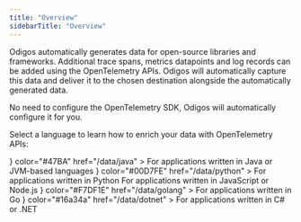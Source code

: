 ---
title: "Overview"
sidebarTitle: "Overview"
---

Odigos automatically generates data for open-source libraries and frameworks.
Additional trace spans, metrics datapoints and log records can be added using the OpenTelemetry APIs.
Odigos will automatically capture this data and deliver it to the chosen destination alongside the automatically generated data.

<Note>
  No need to configure the OpenTelemetry SDK, Odigos will automatically configure it for you.
</Note>

Select a language to learn how to enrich your data with OpenTelemetry APIs:

<CardGroup cols={3}>
  <Card
    title="Java"
    icon={
      <svg
        xmlns="http://www.w3.org/2000/svg"
        width="35"
        height="35"
        viewBox="0 0 256 346"
      >
        <path
          fill="#5382A1"
          d="M82.554 267.473s-13.198 7.675 9.393 10.272c27.369 3.122 41.356 2.675 71.517-3.034c0 0 7.93 4.972 19.003 9.279c-67.611 28.977-153.019-1.679-99.913-16.517m-8.262-37.814s-14.803 10.958 7.805 13.296c29.236 3.016 52.324 3.263 92.276-4.43c0 0 5.526 5.602 14.215 8.666c-81.747 23.904-172.798 1.885-114.296-17.532"
        />
        <path
          fill="#E76F00"
          d="M143.942 165.515c16.66 19.18-4.377 36.44-4.377 36.44s42.301-21.837 22.874-49.183c-18.144-25.5-32.059-38.172 43.268-81.858c0 0-118.238 29.53-61.765 94.6"
        />
        <path
          fill="#5382A1"
          d="M233.364 295.442s9.767 8.047-10.757 14.273c-39.026 11.823-162.432 15.393-196.714.471c-12.323-5.36 10.787-12.8 18.056-14.362c7.581-1.644 11.914-1.337 11.914-1.337c-13.705-9.655-88.583 18.957-38.034 27.15c137.853 22.356 251.292-10.066 215.535-26.195M88.9 190.48s-62.771 14.91-22.228 20.323c17.118 2.292 51.243 1.774 83.03-.89c25.978-2.19 52.063-6.85 52.063-6.85s-9.16 3.923-15.787 8.448c-63.744 16.765-186.886 8.966-151.435-8.183c29.981-14.492 54.358-12.848 54.358-12.848m112.605 62.942c64.8-33.672 34.839-66.03 13.927-61.67c-5.126 1.066-7.411 1.99-7.411 1.99s1.903-2.98 5.537-4.27c41.37-14.545 73.187 42.897-13.355 65.647c0 .001 1.003-.895 1.302-1.697"
        />
        <path
          fill="#E76F00"
          d="M162.439.371s35.887 35.9-34.037 91.101c-56.071 44.282-12.786 69.53-.023 98.377c-32.73-29.53-56.75-55.526-40.635-79.72C111.395 74.612 176.918 57.393 162.439.37"
        />
        <path
          fill="#5382A1"
          d="M95.268 344.665c62.199 3.982 157.712-2.209 159.974-31.64c0 0-4.348 11.158-51.404 20.018c-53.088 9.99-118.564 8.824-157.399 2.421c.001 0 7.95 6.58 48.83 9.201"
        />
      </svg>
    }
    color="#47BA"
    href="/data/java"
  >
    For applications written in Java or JVM-based languages
  </Card>
  <Card
    title="Python"
    icon={
      <svg
        xmlns="http://www.w3.org/2000/svg"
        width="35"
        height="35"
        viewBox="0 0 256 255"
      >
        <defs>
          <linearGradient
            id="logosPython0"
            x1="12.959%"
            x2="79.639%"
            y1="12.039%"
            y2="78.201%"
          >
            <stop offset="0%" stopColor="#387EB8" />
            <stop offset="100%" stopColor="#366994" />
          </linearGradient>
          <linearGradient
            id="logosPython1"
            x1="19.128%"
            x2="90.742%"
            y1="20.579%"
            y2="88.429%"
          >
            <stop offset="0%" stopColor="#FFE052" />
            <stop offset="100%" stopColor="#FFC331" />
          </linearGradient>
        </defs>
        <path
          fill="url(#logosPython0)"
          d="M126.916.072c-64.832 0-60.784 28.115-60.784 28.115l.072 29.128h61.868v8.745H41.631S.145 61.355.145 126.77c0 65.417 36.21 63.097 36.21 63.097h21.61v-30.356s-1.165-36.21 35.632-36.21h61.362s34.475.557 34.475-33.319V33.97S194.67.072 126.916.072ZM92.802 19.66a11.12 11.12 0 0 1 11.13 11.13a11.12 11.12 0 0 1-11.13 11.13a11.12 11.12 0 0 1-11.13-11.13a11.12 11.12 0 0 1 11.13-11.13Z"
        />
        <path
          fill="url(#logosPython1)"
          d="M128.757 254.126c64.832 0 60.784-28.115 60.784-28.115l-.072-29.127H127.6v-8.745h86.441s41.486 4.705 41.486-60.712c0-65.416-36.21-63.096-36.21-63.096h-21.61v30.355s1.165 36.21-35.632 36.21h-61.362s-34.475-.557-34.475 33.32v56.013s-5.235 33.897 62.518 33.897Zm34.114-19.586a11.12 11.12 0 0 1-11.13-11.13a11.12 11.12 0 0 1 11.13-11.131a11.12 11.12 0 0 1 11.13 11.13a11.12 11.12 0 0 1-11.13 11.13Z"
        />
      </svg>
    }
    color="#00D7FE"
    href="/data/python"
  >
    For applications written in Python
  </Card>
  <Card
    title="Javascript"
    icon="js"
    color="#F6DD1E"
    href="/data/javascript"
  >
    For applications written in JavaScript or Node.js
  </Card>
  <Card
    title="Go"
    icon={
      <svg
        xmlns="http://www.w3.org/2000/svg"
        width="35"
        height="35"
        viewBox="0 0 512 192"
      >
        <path
          fill="#00ACD7"
          d="m292.533 13.295l1.124.75c13.212 8.725 22.685 20.691 28.917 35.15c1.496 2.243.499 3.49-2.493 4.237l-5.063 1.296c-11.447 2.949-20.53 5.429-31.827 8.378l-6.443 1.678c-2.32.574-2.96.333-5.428-2.477l-.348-.399c-3.519-3.988-6.155-6.652-10.817-9.03l-.899-.443c-15.705-7.727-30.911-5.484-45.12 3.74c-16.952 10.968-25.677 27.172-25.428 47.364c.25 19.942 13.96 36.395 33.654 39.137c16.951 2.244 31.16-3.739 42.378-16.452c2.244-2.743 4.238-5.734 6.73-9.224h-48.11c-5.235 0-6.481-3.24-4.736-7.478l.864-2.035c3.204-7.454 8.173-18.168 11.4-24.294l.704-1.319c.862-1.494 2.612-3.513 5.977-3.513h80.224c3.603-11.415 9.449-22.201 17.246-32.407c18.198-23.931 40.135-36.396 69.8-41.63c25.427-4.488 49.359-1.995 71.046 12.713c19.694 13.461 31.909 31.66 35.15 55.59c4.237 33.654-5.485 61.075-28.668 84.508c-16.453 16.702-36.645 27.172-59.829 31.908c-6.73 1.247-13.461 1.496-19.942 2.244c-22.685-.499-43.376-6.98-60.826-21.937c-12.273-10.61-20.727-23.648-24.928-38.828a104.937 104.937 0 0 1-10.47 16.89c-17.949 23.683-41.381 38.39-71.046 42.38c-24.43 3.24-47.115-1.497-67.058-16.454c-18.447-13.96-28.917-32.407-31.66-55.34c-3.24-27.173 4.737-51.603 21.19-73.041c17.7-23.184 41.132-37.891 69.8-43.126c22.999-4.16 45.037-1.595 64.936 11.464ZM411.12 49.017l-.798.178c-23.183 5.235-38.14 19.942-43.624 43.375c-4.488 19.444 4.985 39.138 22.934 47.115c13.71 5.983 27.421 5.235 40.633-1.496c19.694-10.22 30.413-26.175 31.66-47.613c-.25-3.24-.25-5.734-.749-8.227c-4.436-24.401-26.664-38.324-50.056-33.332ZM116.416 94.564c.997 0 1.496.748 1.496 1.745l-.499 5.983c0 .997-.997 1.745-1.745 1.745l-54.344-.249c-.997 0-1.246-.748-.748-1.496l3.49-6.232c.499-.748 1.496-1.496 2.493-1.496h49.857ZM121.9 71.63c.997 0 1.496.748 1.247 1.496l-1.995 5.983c-.249.997-1.246 1.495-2.243 1.495l-117.912.25c-.997 0-1.246-.499-.748-1.247l5.235-6.73c.499-.748 1.745-1.247 2.742-1.247H121.9Zm12.963-22.934c.997 0 1.246.748.748 1.496l-4.238 6.481c-.499.748-1.745 1.496-2.493 1.496l-90.24-.25c-.998 0-1.247-.498-.749-1.246l5.235-6.73c.499-.748 1.745-1.247 2.742-1.247h88.995Z"
        />
      </svg>
    }
    color="#F7DF1E"
    href="/data/golang"
  >
    For applications written in Go
  </Card>
  <Card
    title=".NET"
    icon={
      <svg
        xmlns="http://www.w3.org/2000/svg"
        width="50"
        height="50"
        viewBox="0 0 128 128"
      >
        <linearGradient
          id="deviconDotNet0"
          x1="61.631"
          x2="62.022"
          y1="563.347"
          y2="563.347"
          gradientTransform="matrix(0 149.735 149.735 0 -84296.266 -9188.014)"
          gradientUnits="userSpaceOnUse"
        >
          <stop offset="0" stopColor="#0994DC" />
          <stop offset=".35" stopColor="#66CEF5" />
          <stop offset=".35" stopColor="#66CEF5" />
          <stop offset=".846" stopColor="#127BCA" />
          <stop offset=".846" stopColor="#127BCA" />
          <stop offset="1" stopColor="#127BCA" />
        </linearGradient>
        <path
          fill="url(#deviconDotNet0)"
          d="M45.288 49.559c4.417 13.507 6.09 37.601 19.006 37.601c.982 0 1.977-.096 2.974-.286c-11.74-2.737-13.132-26.569-20.297-38.912a61.601 61.601 0 0 0-1.683 1.597"
        />
        <linearGradient
          id="deviconDotNet1"
          x1="61.705"
          x2="62.095"
          y1="563.34"
          y2="563.34"
          gradientTransform="matrix(0 153.551 153.551 0 -86442.719 -9435.969)"
          gradientUnits="userSpaceOnUse"
        >
          <stop offset="0" stopColor="#0E76BC" />
          <stop offset=".36" stopColor="#36AEE8" />
          <stop offset=".36" stopColor="#36AEE8" />
          <stop offset=".846" stopColor="#00ADEF" />
          <stop offset=".846" stopColor="#00ADEF" />
          <stop offset="1" stopColor="#00ADEF" />
        </linearGradient>
        <path
          fill="url(#deviconDotNet1)"
          d="M46.971 47.962c7.165 12.342 8.557 36.174 20.297 38.912a18.621 18.621 0 0 0 2.773-.749C59.502 80.961 56.59 57.819 48.453 46.678c-.492.41-.987.839-1.482 1.284"
        />
        <path
          fill="#14559A"
          d="M57.294 40.623c-.98 0-1.977.096-2.977.286c-2.612.493-5.268 1.618-7.944 3.321c.73.722 1.427 1.547 2.081 2.448c2.723-2.259 5.427-3.928 8.12-4.932a18.177 18.177 0 0 1 3.029-.842a9.393 9.393 0 0 0-2.309-.281"
        />
        <linearGradient
          id="deviconDotNet2"
          x1="67.486"
          x2="67.876"
          y1="564.985"
          y2="564.985"
          gradientTransform="matrix(0 -122.178 -122.178 0 69099.289 8331.043)"
          gradientUnits="userSpaceOnUse"
        >
          <stop offset="0" stopColor="#1C63B7" />
          <stop offset=".5" stopColor="#33BDF2" />
          <stop offset="1" stopColor="#33BDF2" stopOpacity=".42" />
        </linearGradient>
        <path
          fill="url(#deviconDotNet2)"
          d="M78.268 81.366a47.16 47.16 0 0 0 3.24-2.84c-4.488-13.443-6.095-37.883-19.101-37.883c-.93 0-1.868.087-2.804.26C71.45 43.85 72.968 69.625 78.268 81.366"
        />
        <path
          fill="#3092C4"
          d="M59.604 40.904a9.355 9.355 0 0 0-2.311-.282l5.114.019c-.929 0-1.867.086-2.803.263"
        />
        <path
          fill="#1969BC"
          d="M78.04 84.221a19.441 19.441 0 0 1-1.466-1.584c-2.188 1.549-4.368 2.724-6.533 3.489c.771.376 1.578.656 2.436.829c.664.136 1.353.206 2.075.206c2.431 0 4.353-.288 5.987-1.072c-.9-.488-1.726-1.118-2.499-1.868"
        />
        <linearGradient
          id="deviconDotNet3"
          x1="61.852"
          x2="62.243"
          y1="563.281"
          y2="563.281"
          gradientTransform="matrix(0 159.425 159.425 0 -89733.742 -9828.116)"
          gradientUnits="userSpaceOnUse"
        >
          <stop offset="0" stopColor="#166AB8" />
          <stop offset=".4" stopColor="#36AEE8" />
          <stop offset=".4" stopColor="#36AEE8" />
          <stop offset=".846" stopColor="#0798DD" />
          <stop offset=".846" stopColor="#0798DD" />
          <stop offset="1" stopColor="#0798DD" />
        </linearGradient>
        <path
          fill="url(#deviconDotNet3)"
          d="M56.573 41.748c10.611 5.55 11.534 30.684 20.001 40.889c.568-.4 1.13-.824 1.691-1.271c-5.3-11.741-6.815-37.519-18.66-40.463c-1.011.189-2.02.469-3.032.845"
        />
        <linearGradient
          id="deviconDotNet4"
          x1="61.975"
          x2="62.366"
          y1="563.367"
          y2="563.367"
          gradientTransform="matrix(0 169.528 169.528 0 -95443.742 -10473.372)"
          gradientUnits="userSpaceOnUse"
        >
          <stop offset="0" stopColor="#124379" />
          <stop offset=".39" stopColor="#1487CB" />
          <stop offset=".39" stopColor="#1487CB" />
          <stop offset=".78" stopColor="#165197" />
          <stop offset=".78" stopColor="#165197" />
          <stop offset="1" stopColor="#165197" />
        </linearGradient>
        <path
          fill="url(#deviconDotNet4)"
          d="M48.453 46.678c8.137 11.141 11.049 34.284 21.588 39.448c2.166-.765 4.346-1.939 6.533-3.489c-8.467-10.205-9.39-35.338-20.001-40.889c-2.693 1.002-5.397 2.671-8.12 4.93"
        />
        <linearGradient
          id="deviconDotNet5"
          x1="1006.454"
          x2="1008.771"
          y1="-1412.08"
          y2="-1412.08"
          gradientTransform="matrix(4.038 0 0 -4.038 -4028.633 -5649.283)"
          gradientUnits="userSpaceOnUse"
        >
          <stop offset="0" stopColor="#33BDF2" stopOpacity=".698" />
          <stop offset="1" stopColor="#1DACD8" />
        </linearGradient>
        <path
          fill="url(#deviconDotNet5)"
          d="M40.083 49.234c-1.275 2.883-2.578 6.674-4.152 11.621c3.131-4.413 6.253-8.214 9.357-11.295a33.873 33.873 0 0 0-1.382-3.606a46.113 46.113 0 0 0-3.823 3.28"
        />
        <path
          fill="#2B74B1"
          d="M45.037 45.121c-.374.268-.751.542-1.13.832c.495 1.08.953 2.292 1.38 3.607a66.502 66.502 0 0 1 1.684-1.597a22.346 22.346 0 0 0-1.934-2.842"
        />
        <path
          fill="#125A9E"
          d="M46.373 44.229c-.445.282-.888.58-1.337.891c.695.855 1.333 1.81 1.936 2.844c.495-.448.989-.879 1.482-1.287c-.654-.9-1.35-1.726-2.081-2.448"
        />
        <linearGradient
          id="deviconDotNet6"
          x1="67.564"
          x2="67.954"
          y1="565.48"
          y2="565.48"
          gradientTransform="matrix(0 -119.018 -119.018 0 67408.578 8125.832)"
          gradientUnits="userSpaceOnUse"
        >
          <stop offset="0" stopColor="#136AB4" />
          <stop offset=".6" stopColor="#59CAF5" stopOpacity=".549" />
          <stop offset="1" stopColor="#59CAF5" stopOpacity=".235" />
        </linearGradient>
        <path
          fill="url(#deviconDotNet6)"
          d="M118.751 39.594c-6.001 23.144-18.536 41.734-29.044 46.42h-.021l-.567.243l-.069.027l-.161.062l-.072.03l-.263.093l-.108.038l-.131.043l-.126.044l-.112.038l-.224.068l-.096.025l-.151.041l-.103.028l-.165.043l-.201.044c.475.175.97.264 1.503.264c9.965 0 20.013-17.858 36.638-47.556h-6.528l.001.005z"
        />
        <linearGradient
          id="deviconDotNet7"
          x1="998.231"
          x2="1006.826"
          y1="-1414.829"
          y2="-1414.829"
          gradientTransform="matrix(4.038 0 0 -4.038 -4028.633 -5649.283)"
          gradientUnits="userSpaceOnUse"
        >
          <stop offset="0" stopColor="#05A1E6" stopOpacity=".247" />
          <stop offset="1" stopColor="#05A1E6" />
        </linearGradient>
        <path
          fill="url(#deviconDotNet7)"
          d="m33.766 41.563l.019-.016l.023-.015h.013l.161-.062l.032-.016l.042-.017l.173-.062h.009l.383-.134l.057-.015l.164-.049l.075-.024l.165-.049l.063-.017l.548-.142l.075-.017l.16-.031l.078-.024l.161-.03h.038l.333-.062h.066l.154-.027l.087-.015l.147-.022l.081-.016l.358-.032a11.467 11.467 0 0 0-1.061-.054c-11.223 0-26.685 20.822-33.649 47.788h1.343a390.312 390.312 0 0 0 6.062-11.266c4.879-19.1 14.814-32.126 23.64-35.577"
        />
        <path
          fill="#0D82CA"
          d="M40.083 49.234a46.488 46.488 0 0 1 3.823-3.281a17.961 17.961 0 0 0-.911-1.761c-1.026 1.246-1.964 2.89-2.912 5.042"
        />
        <path
          fill="#0D82CA"
          d="M41.005 41.72c.733.614 1.39 1.46 1.99 2.473c.189-.232.381-.447.58-.649a11.263 11.263 0 0 0-2.712-1.897l.12.057l.022.016"
        />
        <linearGradient
          id="deviconDotNet8"
          x1="67.491"
          x2="67.881"
          y1="564.359"
          y2="564.359"
          gradientTransform="matrix(0 -121.865 -121.865 0 68797.742 8310.488)"
          gradientUnits="userSpaceOnUse"
        >
          <stop offset="0" stopColor="#318ED5" />
          <stop offset="1" stopColor="#38A7E4" />
        </linearGradient>
        <path
          fill="url(#deviconDotNet8)"
          d="M10.127 77.138c10.233-19.719 15.081-32.199 23.64-35.577c-8.825 3.454-18.762 16.479-23.64 35.577"
        />
        <path
          fill="#127BCA"
          d="M43.574 43.544c-.199.204-.389.417-.58.649c.322.538.621 1.124.913 1.76c.378-.29.756-.563 1.129-.832a15.351 15.351 0 0 0-1.462-1.577"
        />
        <linearGradient
          id="deviconDotNet9"
          x1="67.593"
          x2="67.984"
          y1="564.41"
          y2="564.41"
          gradientTransform="matrix(0 -118.46 -118.46 0 66884.703 8093.017)"
          gradientUnits="userSpaceOnUse"
        >
          <stop offset="0" stopColor="#05A1E6" />
          <stop offset="1" stopColor="#05A1E6" stopOpacity=".549" />
        </linearGradient>
        <path
          fill="url(#deviconDotNet9)"
          d="m14.773 88.315l-.186.022h-.035l-.158.016h-.026l-.376.025h-.039c10.356-.29 15.091-5.475 17.44-12.997c1.785-5.701 3.252-10.505 4.537-14.535c-4.338 6.106-8.696 13.384-13.077 21.539c-2.112 3.93-5.325 5.572-8.08 5.922"
        />
        <linearGradient
          id="deviconDotNeta"
          x1="68.291"
          x2="68.682"
          y1="564.525"
          y2="564.525"
          gradientTransform="matrix(0 -100.1 -100.1 0 56536.551 6924.301)"
          gradientUnits="userSpaceOnUse"
        >
          <stop offset="0" stopColor="#1959A6" />
          <stop offset=".5" stopColor="#05A1E6" />
          <stop offset=".5" stopColor="#05A1E6" />
          <stop offset=".918" stopColor="#7EC5EA" />
          <stop offset="1" stopColor="#7EC5EA" />
        </linearGradient>
        <path
          fill="url(#deviconDotNeta)"
          d="M14.773 88.311c2.755-.351 5.968-1.991 8.08-5.923c4.381-8.151 8.741-15.431 13.075-21.538c1.577-4.949 2.878-8.737 4.154-11.621c-8.639 8.223-17.311 21.896-25.31 39.077"
        />
        <path
          fill="#05A1E6"
          d="M10.127 77.139a388.004 388.004 0 0 1-6.063 11.266h3.904a95.502 95.502 0 0 1 2.158-11.264"
        />
        <linearGradient
          id="deviconDotNetb"
          x1="67.892"
          x2="68.282"
          y1="563.82"
          y2="563.82"
          gradientTransform="scale(-110.211 110.211) rotate(-80 -301.688 322.91)"
          gradientUnits="userSpaceOnUse"
        >
          <stop offset="0" stopColor="#165096" />
          <stop offset="1" stopColor="#0D82CA" />
        </linearGradient>
        <path
          fill="url(#deviconDotNetb)"
          d="m37.073 40.709l-.083.016l-.146.021l-.086.015l-.154.027l-.066.016l-.333.058h-.038l-.162.032l-.081.022l-.157.031l-.074.018l-.549.142l-.063.018l-.166.049l-.075.021l-.163.049l-.06.016l-.381.134l-.173.06l-.072.03l-.161.06l-.054.026c-8.558 3.377-13.406 15.857-23.639 35.576A94.655 94.655 0 0 0 7.979 88.41h.547l3.755-.016h1.723l.375-.025h.024l.158-.016h.037l.186-.022c8-17.182 16.672-30.854 25.31-39.077c.95-2.152 1.887-3.796 2.911-5.04c-.6-1.013-1.256-1.861-1.988-2.476l-.021-.016l-.122-.059l-.121-.061l-.117-.057l-.139-.058l-.108-.047l-.227-.095l-.097-.036l-.169-.068l-.091-.03l-.235-.081h-.019l-.272-.077l-.061-.019l-.229-.064l-.053-.015a7.851 7.851 0 0 0-.569-.125l-.059-.016l-.247-.04l-.049-.015l-.292-.039h-.051l-.226-.025l-.358.033"
        />
        <linearGradient
          id="deviconDotNetc"
          x1="70.847"
          x2="71.237"
          y1="566.882"
          y2="566.882"
          gradientTransform="matrix(0 -56.721 -56.721 0 32252.127 4080.282)"
          gradientUnits="userSpaceOnUse"
        >
          <stop offset="0" stopColor="#05A1E6" />
          <stop offset=".874" stopColor="#0495D6" />
          <stop offset="1" stopColor="#0495D6" />
        </linearGradient>
        <path
          fill="url(#deviconDotNetc)"
          d="M95.311 52.407c-1.97 6.307-3.563 11.51-4.952 15.791c5.403-7.435 10.725-16.787 15.792-27.579c-5.913 1.857-9.065 6.107-10.84 11.788"
        />
        <linearGradient
          id="deviconDotNetd"
          x1="61.634"
          x2="62.024"
          y1="562.213"
          y2="562.213"
          gradientTransform="scale(-132.813 132.813) rotate(80 365.248 244.034)"
          gradientUnits="userSpaceOnUse"
        >
          <stop offset="0" stopColor="#38A7E4" stopOpacity=".329" />
          <stop offset=".962" stopColor="#0E88D3" />
          <stop offset=".962" stopColor="#0E88D3" />
          <stop offset="1" stopColor="#0E88D3" />
        </linearGradient>
        <path
          fill="url(#deviconDotNetd)"
          d="M90.53 85.621c-.275.14-.552.273-.823.394c10.508-4.687 23.044-23.277 29.044-46.421h-1.216c-13.788 24.631-18.222 41.12-27.005 46.027"
        />
        <path
          fill="#079AE1"
          d="M83.668 83.552c2.287-2.791 4.148-7.535 6.691-15.354c-2.933 4.029-5.885 7.492-8.84 10.316l-.015.025c.645 1.931 1.352 3.636 2.158 5.012"
        />
        <path
          fill="#1969BC"
          d="M83.668 83.552c-.778.95-1.603 1.673-2.519 2.209c-.2.117-.404.227-.61.327a8.839 8.839 0 0 0 3.206 1.011l.524.046h.031l.252.016h.855l.097-.016l.189-.016h.092l.205-.022h.017l.063-.015l.219-.034h.064l.246-.041h.04l.491-.104c-1.357-.496-2.492-1.667-3.469-3.334"
        />
        <path
          fill="#1E5CB3"
          d="M64.295 87.161c.982 0 1.976-.096 2.973-.288a18.309 18.309 0 0 0 2.773-.747c.771.376 1.579.656 2.435.831c.664.135 1.354.205 2.077.205H64.295zm10.258 0c2.429 0 4.353-.288 5.986-1.073a8.84 8.84 0 0 0 3.206 1.012l.524.045h.031l.252.016h.302h-10.301z"
        />
        <path
          fill="#1D60B5"
          d="M84.854 87.161h.561l.097-.016l.191-.016h.092l.204-.022h.017l.062-.016l.219-.033l.067-.015l.247-.04h.039l.491-.104c.475.175.97.264 1.503.264l-3.788.016l-.002-.018z"
        />
        <path
          fill="#175FAB"
          d="M81.511 78.54v-.016a47.16 47.16 0 0 1-3.24 2.84a36.81 36.81 0 0 1-1.693 1.271c.476.568.959 1.1 1.468 1.585c.772.749 1.597 1.38 2.498 1.867c.205-.101.41-.211.609-.327c.918-.536 1.741-1.26 2.52-2.209c-.806-1.376-1.513-3.082-2.157-5.012"
        />
        <linearGradient
          id="deviconDotNete"
          x1="61.149"
          x2="61.539"
          y1="562.654"
          y2="562.654"
          gradientTransform="matrix(0 123.742 123.742 0 -69523.625 -7527.189)"
          gradientUnits="userSpaceOnUse"
        >
          <stop offset="0" stopColor="#168CD4" />
          <stop offset=".5" stopColor="#1C87CC" />
          <stop offset="1" stopColor="#154B8D" />
        </linearGradient>
        <path
          fill="url(#deviconDotNete)"
          d="M113.685 39.594h-6.121l-.97.047l-.451.966c-5.068 10.793-10.388 20.145-15.791 27.58c-2.54 7.818-4.404 12.563-6.69 15.353c.977 1.668 2.114 2.84 3.466 3.337l.106-.023h.022l.075-.016l.17-.042l.101-.029l.151-.039l.094-.027l.226-.068l.112-.038l.126-.046l.13-.041l.106-.04l.264-.093l.073-.027l.162-.063l.068-.025l.568-.243h.02c.271-.119.547-.254.821-.394c8.785-4.908 13.22-21.396 27.008-46.026h-3.851l.005-.003z"
        />
        <path
          fill="#7DCBEC"
          d="m37.433 40.677l.063.016l.16.017h.054l.292.038l.049.016l.246.041l.062.015l.567.126l.052.016l.228.064l.063.019l.271.077l.021.016l.237.081l.09.029l.17.069l.096.034l.226.094l.11.047l.136.059l.12.057l.119.062c.979.48 1.879 1.121 2.713 1.898c.308-.323.628-.613.962-.874c-1.823-1.293-3.89-2.03-6.271-2.03c-.276 0-.552.016-.832.037"
        />
        <path
          fill="#5EC5ED"
          d="M43.574 43.544c.511.475 1 1.005 1.462 1.577c.448-.311.892-.611 1.337-.891a14.13 14.13 0 0 0-1.839-1.56c-.333.26-.652.552-.96.874"
        />
        <g transform="matrix(5.048 0 0 -5.048 -9064.26 2270.61)">
          <linearGradient
            id="deviconDotNetf"
            x1="1806.96"
            x2="1807.35"
            y1="336.158"
            y2="336.158"
            gradientTransform="scale(30.857 -30.857) rotate(22.527 1812.675 -4228.953)"
            gradientUnits="userSpaceOnUse"
          >
            <stop offset="0" stopColor="#97D6EE" />
            <stop offset=".703" stopColor="#55C1EA" />
            <stop offset="1" stopColor="#55C1EA" />
          </linearGradient>
          <path
            fill="url(#deviconDotNetf)"
            d="m1802.977 441.733l.165.007c.472 0 .881-.146 1.242-.402c.381.301.842.406 1.482.406h-3.099l.21-.011"
          />
        </g>
        <g transform="matrix(5.048 0 0 -5.048 -9064.26 2270.61)">
          <linearGradient
            id="deviconDotNetg"
            x1="1808.848"
            x2="1809.238"
            y1="335.171"
            y2="335.171"
            gradientTransform="scale(24.717 -24.717) rotate(-24.385 124.122 4175.416)"
            gradientUnits="userSpaceOnUse"
          >
            <stop offset="0" stopColor="#7ACCEC" />
            <stop offset="1" stopColor="#3FB7ED" />
          </linearGradient>
          <path
            fill="url(#deviconDotNetg)"
            d="M1805.866 441.744c-.64 0-1.1-.105-1.482-.406c.126-.089.248-.193.364-.309c.531.337 1.056.561 1.574.658c.198.037.395.056.589.056h-1.045v.001z"
          />
        </g>
        <linearGradient
          id="deviconDotNeth"
          x1="61.049"
          x2="61.439"
          y1="562.706"
          y2="562.706"
          gradientTransform="matrix(0 121.032 121.032 0 -68011.711 -7346.748)"
          gradientUnits="userSpaceOnUse"
        >
          <stop offset="0" stopColor="#1DA7E7" />
          <stop offset="1" stopColor="#37ABE7" stopOpacity="0" />
        </linearGradient>
        <path
          fill="url(#deviconDotNeth)"
          d="M90.359 68.202c1.391-4.284 2.98-9.485 4.954-15.794c1.777-5.684 4.925-9.934 10.835-11.788l.456-.966c-9.636.577-14.14 5.479-16.405 12.738c-3.964 12.673-6.365 20.888-8.677 26.123c2.952-2.823 5.904-6.288 8.837-10.313"
        />
      </svg>
    }
    color="#16a34a"
    href="/data/dotnet"
  >
    For applications written in C# or .NET
  </Card>
</CardGroup>